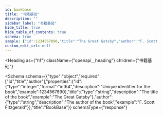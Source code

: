```yaml
---
id: bookbase
title: "书籍基础"
description: ""
sidebar_label: "书籍基础"
hide_title: true
hide_table_of_contents: true
schema: true
sample: {"id":1234567890,"title":"The Great Gatsby","author":"F. Scott Fitzgerald"}
custom_edit_url: null
---
```



<Heading
  as={"h1"}
  className={"openapi__heading"}
  children={"书籍基础"}
>
</Heading>





<Schema
  schema={{"type":"object","required":["id","title","author"],"properties":{"id":{"type":"integer","format":"int64","description":"Unique identifier for the book","example":1234567890},"title":{"type":"string","description":"The title of the book","example":"The Great Gatsby"},"author":{"type":"string","description":"The author of the book","example":"F. Scott Fitzgerald"}},"title":"BookBase"}}
  schemaType={"response"}
>
  
</Schema>
            